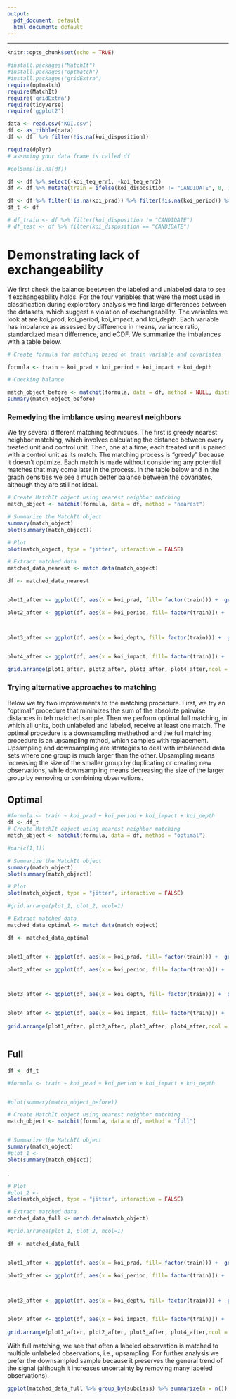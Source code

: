 ---
output:
  pdf_document: default
  html_document: default
---
---

```{r setup, include=FALSE, warnings = FALSE}
knitr::opts_chunk$set(echo = TRUE)

#install.packages("MatchIt")
#install.packages("optmatch")
#install.packages("gridExtra")
require(optmatch)
require(MatchIt)
require('gridExtra') 
require(tidyverse)
require('ggplot2')

```


```{r, include=FALSE, warnings = FALSE}

data <- read.csv("KOI.csv")
df <- as_tibble(data)
df <- df  %>% filter(!is.na(koi_disposition))

```


```{r, include=FALSE, warnings = FALSE}

require(dplyr)
# assuming your data frame is called df

#colSums(is.na(df))

df <- df %>% select(-koi_teq_err1, -koi_teq_err2)
df <- df %>% mutate(train = ifelse(koi_disposition != "CANDIDATE", 0, 1))

df <- df %>% filter(!is.na(koi_prad)) %>% filter(!is.na(koi_period)) %>% filter(!is.na(koi_impact)) %>% filter(!is.na(koi_depth)) 
df_t <- df 

# df_train <- df %>% filter(koi_disposition != "CANDIDATE")
# df_test <- df %>% filter(koi_disposition == "CANDIDATE")

```


# Demonstrating lack of exchangeability

We first check the balance beetween the labeled and unlabeled data to see if exchangeability holds. For the four variables that were the most used in classification during exploratory analysis we find large differences between the datasets, which suggest a violation of exchangeability. The variables we look at are koi_prod, koi_period, koi_impact, and koi_depth. Each variable has imbalance as assessed by difference in means, variance ratio, standardized mean differrence, and eCDF. We summarize the imbalances with a table below. 


```{r, warnings = FALSE}




# Create formula for matching based on train variable and covariates

formula <- train ~ koi_prad + koi_period + koi_impact + koi_depth

# Checking balance 

match_object_before <- matchit(formula, data = df, method = NULL, distance="glm")
summary(match_object_before)


```

### Remedying the imblance using nearest neighbors

We try several different matching techniques. The first is greedy nearest neighbor matching, which involves calculating the distance between every treated unit and control unit. Then, one at a time, each treated unit is paired with a control unit as its match. The matching process is "greedy" because it doesn't optimize. Each match is made without considering any potential matches that may come later in the process. In the table below and in the graph densities we see a much better balance between the covariates, although they are still not ideal.


```{r, warnings = FALSE}

# Create MatchIt object using nearest neighbor matching
match_object <- matchit(formula, data = df, method = "nearest")

# Summarize the MatchIt object
summary(match_object)
plot(summary(match_object))

# Plot
plot(match_object, type = "jitter", interactive = FALSE)

# Extract matched data
matched_data_nearest <- match.data(match_object)

```
```{r, echo=FALSE, warnings = FALSE}

df <- matched_data_nearest


plot1_after <- ggplot(df, aes(x = koi_prad, fill= factor(train))) +  geom_density(na.rm = TRUE, position="identity", alpha = 0.5) + xlim(0, 20) 

plot2_after <- ggplot(df, aes(x = koi_period, fill= factor(train))) +  geom_density(na.rm = TRUE, position="identity", alpha = 0.5) + xlim(0, 150) 



plot3_after <- ggplot(df, aes(x = koi_depth, fill= factor(train))) +  geom_density(na.rm = TRUE, position="identity", alpha = 0.5) + xlim(0, 2500) 


plot4_after <- ggplot(df, aes(x = koi_impact, fill= factor(train))) +  geom_density(na.rm = TRUE, position="identity", alpha = 0.5) + xlim(0, 2.5)
  
grid.arrange(plot1_after, plot2_after, plot3_after, plot4_after,ncol = 1)


```

### Trying alternative approaches to matching

Below we try two improvements to the matching procedure. First, we try an "optimal" procedure that minimizes the sum of the absolute pairwise distances in teh matched sample. Then we perform optimal full matching, in which all units, both unlabeled and labeled, receive at least one match. The optimal procedure is a downsampling methethod and the full matching procedure is an upsampling mthod, which samples with replacement. Upsampling and downsampling are strategies to deal with imbalanced data sets where one group is much larger than the other. Upsampling means increasing the size of the smaller group by duplicating or creating new observations, while downsampling means decreasing the size of the larger group by removing or combining observations.

## Optimal


```{r, echo=FALSE, warnings = FALSE}

#formula <- train ~ koi_prad + koi_period + koi_impact + koi_depth
df <- df_t 
# Create MatchIt object using nearest neighbor matching
match_object <- matchit(formula, data = df, method = "optimal")

#par(c(1,1))

# Summarize the MatchIt object
summary(match_object)
plot(summary(match_object))
```

```{r, echo=FALSE, warnings = FALSE}
# Plot
plot(match_object, type = "jitter", interactive = FALSE)

#grid.arrange(plot_1, plot_2, ncol=1)

# Extract matched data
matched_data_optimal <- match.data(match_object)

```

```{r, echo=FALSE, warnings = FALSE}

df <- matched_data_optimal


plot1_after <- ggplot(df, aes(x = koi_prad, fill= factor(train))) +  geom_density(na.rm = TRUE, position="identity", alpha = 0.5) + xlim(0, 20) 

plot2_after <- ggplot(df, aes(x = koi_period, fill= factor(train))) +  geom_density(na.rm = TRUE, position="identity", alpha = 0.5) + xlim(0, 150) 



plot3_after <- ggplot(df, aes(x = koi_depth, fill= factor(train))) +  geom_density(na.rm = TRUE, position="identity", alpha = 0.5) + xlim(0, 2500) 


plot4_after <- ggplot(df, aes(x = koi_impact, fill= factor(train))) +  geom_density(na.rm = TRUE, position="identity", alpha = 0.5) + xlim(0, 2.5)
  
grid.arrange(plot1_after, plot2_after, plot3_after, plot4_after,ncol = 1)



```

## Full

```{r, echo=FALSE, warnings = FALSE}
df <- df_t 

#formula <- train ~ koi_prad + koi_period + koi_impact + koi_depth


#plot(summary(match_object_before))

# Create MatchIt object using nearest neighbor matching
match_object <- matchit(formula, data = df, method = "full")


# Summarize the MatchIt object
summary(match_object)
#plot_1 <- 
plot(summary(match_object))
```
.
```{r, echo=FALSE, warnings = FALSE}
# Plot
#plot_2 <- 
plot(match_object, type = "jitter", interactive = FALSE)

# Extract matched data
matched_data_full <- match.data(match_object)

#grid.arrange(plot_1, plot_2, ncol=1)

```
```{r, echo=FALSE, warnings = FALSE}

df <- matched_data_full


plot1_after <- ggplot(df, aes(x = koi_prad, fill= factor(train))) +  geom_density(na.rm = TRUE, position="identity", alpha = 0.5) + xlim(0, 20) 

plot2_after <- ggplot(df, aes(x = koi_period, fill= factor(train))) +  geom_density(na.rm = TRUE, position="identity", alpha = 0.5) + xlim(0, 150) 



plot3_after <- ggplot(df, aes(x = koi_depth, fill= factor(train))) +  geom_density(na.rm = TRUE, position="identity", alpha = 0.5) + xlim(0, 2500) 


plot4_after <- ggplot(df, aes(x = koi_impact, fill= factor(train))) +  geom_density(na.rm = TRUE, position="identity", alpha = 0.5) + xlim(0, 2.5)
  
grid.arrange(plot1_after, plot2_after, plot3_after, plot4_after,ncol = 1)


```

With full matching, we see that often a labeled observation is matched to multiple unlabeled observations, i.e., upsampling. For further analysis we prefer the downsampled sample because it preserves the general trend of the signal (although it increases uncertainty by removing many labeled observations).

```{r, echo = FALSE, warnings = FALSE}

ggplot(matched_data_full %>% group_by(subclass) %>% summarize(n = n()) %>% arrange(desc(n)), aes(x=subclass, y=n)) + geom_bar(stat = "identity", fill = "blue")

```


